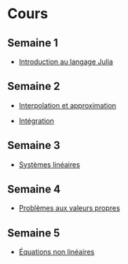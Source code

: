 # Cours

## Semaine 1

- [Introduction au langage Julia](cours/julia.html)

## Semaine 2

- [Interpolation et approximation](cours/interpolation.html)

- [Intégration](cours/integration.html)

## Semaine 3

- [Systèmes linéaires](cours/linear.html)

## Semaine 4

- [Problèmes aux valeurs propres](cours/eigen.html)

## Semaine 5

- [Équations non linéaires](cours/nonlinear.html)

<!-- ## Semaine 6

- [Équations différentielles ordinaires](cours/odes.html) -->
